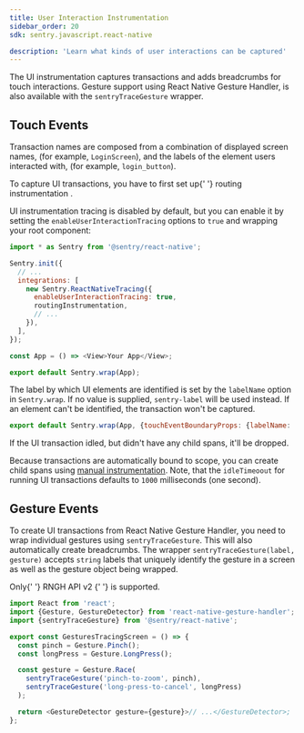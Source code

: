 ```yaml
---
title: User Interaction Instrumentation
sidebar_order: 20
sdk: sentry.javascript.react-native

description: 'Learn what kinds of user interactions can be captured'
---
```


The UI instrumentation captures transactions and adds breadcrumbs for touch interactions. Gesture support using React Native Gesture Handler, is also available with the `sentryTraceGesture` wrapper.

## Touch Events

Transaction names are composed from a combination of displayed screen names, (for example, `LoginScreen`), and the labels of the element users interacted with, (for example, `login_button`).

<Note>
  To capture UI transactions, you have to first set up{' '}
  <Link to="/platforms/react-native/performance/instrumentation/automatic-instrumentation/#enable-routing-instrumentation">
    routing instrumentation
  </Link>
  .
</Note>

UI instrumentation tracing is disabled by default, but you can enable it by setting the `enableUserInteractionTracing` options to `true` and wrapping your root component:

```js
import * as Sentry from '@sentry/react-native';

Sentry.init({
  // ...
  integrations: [
    new Sentry.ReactNativeTracing({
      enableUserInteractionTracing: true,
      routingInstrumentation,
      // ...
    }),
  ],
});

const App = () => <View>Your App</View>;

export default Sentry.wrap(App);
```

The label by which UI elements are identified is set by the `labelName` option in `Sentry.wrap`. If no value is supplied, `sentry-label` will be used instead. If an element can't be identified, the transaction won't be captured.

```js
export default Sentry.wrap(App, {touchEventBoundaryProps: {labelName: 'my-label'}});
```

<Note>
  If the UI transaction idled, but didn't have any child spans, it'll be dropped.
</Note>

Because transactions are automatically bound to scope, you can create child spans using [manual instrumentation](/platforms/react-native/performance/instrumentation/custom-instrumentation/#retrieve-a-transaction). Note, that the `idleTimeoout` for running UI transactions defaults to `1000` milliseconds (one second).

## Gesture Events

To create UI transactions from React Native Gesture Handler, you need to wrap individual gestures using `sentryTraceGesture`. This will also automatically create breadcrumbs. The wrapper `sentryTraceGesture(label, gesture)` accepts `string` labels that uniquely identify the gesture in a screen as well as the gesture object being wrapped.

<Note>
  Only{' '}
  <Link to="https://docs.swmansion.com/react-native-gesture-handler/docs/api/gestures/gesture">
    RNGH API v2
  </Link>{' '}
  is supported.
</Note>

```js
import React from 'react';
import {Gesture, GestureDetector} from 'react-native-gesture-handler';
import {sentryTraceGesture} from '@sentry/react-native';

export const GesturesTracingScreen = () => {
  const pinch = Gesture.Pinch();
  const longPress = Gesture.LongPress();

  const gesture = Gesture.Race(
    sentryTraceGesture('pinch-to-zoom', pinch),
    sentryTraceGesture('long-press-to-cancel', longPress)
  );

  return <GestureDetector gesture={gesture}>// ...</GestureDetector>;
};
```
